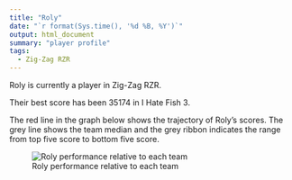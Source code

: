 ```yaml
---
title: "Roly"
date: "`r format(Sys.time(), '%d %B, %Y')`"
output: html_document
summary: "player profile"
tags:
  - Zig-Zag RZR
---
```


Roly is currently a player in Zig-Zag RZR.

Their best score has been 35174 in I Hate Fish 3.

The red line in the graph below shows the trajectory of Roly's scores. The grey line shows the team median and the grey ribbon indicates the range from top five score to bottom five score.

![Roly performance relative to each team](Roly.jpg)
